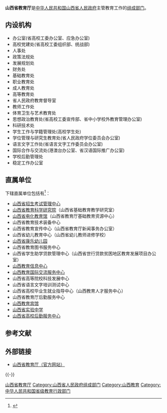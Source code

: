 {{coord|37.82546|112.53216|display=title}}
{{Infobox PRCG
|机构名称=山西省教育厅
|标志1=Red star.svg
|标志1说明=[[s:国务院关于国家行政机关和企业事业单位社会团体印章管理的规定|1999年规定]]：[[印章|印章]][[直径|直径]]不大于4.2厘米，中央刊[[五角星|五角星]]。
|职位1=厅长
|人员1=
|职位2=副厅长
|人员2=马　骏{{wrap}}侯文一{{wrap}}王　东{{wrap}}李金碧
|人数2=4
|成立时间=
|上级机构=[[山西省人民政府|山西省人民政府]]
|机构类型=[[山西省人民政府组成部门|山西省人民政府组成部门]]
|行政级别=正地厅级
|前身=
|地址1=[[山西省|山西省]][[太原市|太原市]]万柏林区滨河西路南段129号办公区B座19-21层
|网站=山西省教育厅
|网址=http://jyt.shanxi.gov.cn/
}}

'''山西省教育厅'''是[[中华人民共和国|中华人民共和国]][[山西省人民政府|山西省人民政府]]主管教育工作的[[山西省人民政府组成部门|组成部门]]。

==内设机构==
* 办公室(省高校工委办公室、应急办公室)
* 高校党建处(省高校工委组织部、统战部)
* 人事处
* 政策法规处
* 发展规划处
* 财务处
* 基础教育处
* 职业教育处
* 成人教育处
* 高等教育处
* 省人民政府教育督导室
* 教师工作处
* 体育卫生与艺术教育处
* 思想政治教育处(省高校工委宣传部、省中小学校外教育管理办公室)
* 科研技术处
* 学生工作与学籍管理处(高校学生处)
* 学位管理与研究生教育处(省人民政府学位委员会办公室)
* 语言文字工作处(省语言文字工作委员会办公室)
* 国际合作与交流处(港澳台办公室、省汉语国际推广办公室)
* 学校后勤管理处
* 稳定工作办公室

==直属单位==
下辖直属单位包括有<ref>{{cite news|title=直属事业单位|url=http://www.sxedu.gov.cn/JGSZ/textpic_show.asp?p_id=349|accessdate=2015-05-03|work=山西省教育厅|archive-url=https://web.archive.org/web/20140110214224/http://www.sxedu.gov.cn/JGSZ/textpic_show.asp?p_id=349|archive-date=2014-01-10|dead-url=yes}}</ref>：
*[[山西省招生考试管理中心|山西省招生考试管理中心]]
* [[山西省教育科学研究院|山西省教育科学研究院]]（山西省基础教育教学研究室）
* [[山西省电化教育馆|山西省电化教育馆]]（山西省教育厅基础教育资源中心）
* 山西省教育技术装备中心
* 山西省教育宣传中心（山西省教育厅新闻事务办公室）
* 山西省幼儿教育中心（山西省幼儿教师进修学校）
* [[山西省康乐幼儿园|山西省康乐幼儿园]]
* 山西省教育图书服务中心
* 山西省学生助学贷款管理中心（山西省世行贷款贫困地区教育发展项目办公室）
* [[山西教育信息中心|山西教育信息中心]]
* [[山西教育国际交流服务中心|山西教育国际交流服务中心]]
* 山西省高等院校科技发展中心
* 山西省语言文字培训测试中心
* 山西省高校毕业生就业指导中心（山西教育人才服务中心）
* 山西省教育厅后勤服务中心
* [[山西教育宾馆|山西教育宾馆]]
* [[山西省实验中学|山西省实验中学]]
* [[山西省高校后勤服务中心|山西省高校后勤服务中心]]

==参考文献==
{{Reflist}}

==外部链接==
*[http://jyt.shanxi.gov.cn/ 山西省教育厅（官方网站）] {{Wayback|url=http://jyt.shanxi.gov.cn/ |date=20210523101340 }}

{{-}}
{{山西省人民政府}}

[[Category:山西省教育厅|]]
[[Category:山西省人民政府组成部门|Category:山西省人民政府组成部门]]
[[Category:山西教育|Category:山西教育]]
[[Category:中华人民共和国省级教育行政部门|Category:中华人民共和国省级教育行政部门]]